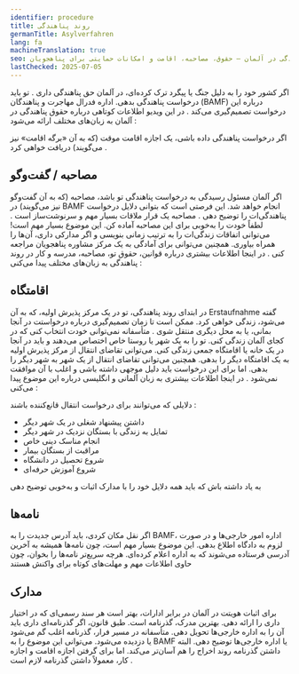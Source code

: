 ```yaml
---
identifier: procedure
title: روند پناهندگی
germanTitle: Asylverfahren
lang: fa
machineTranslation: true
seo: اطلاعاتی درباره روند پناهندگی در آلمان – حقوق، مصاحبه، اقامت و امکانات حمایتی برای پناهجویان
lastChecked: 2025-07-05
---
```


اگر کشور خود را به دلیل جنگ یا پیگرد ترک کرده‌ای، در آلمان حق پناهندگی داری
.
تو باید درخواست پناهندگی بدهی. اداره فدرال مهاجرت و پناهندگان (BAMF) درباره این درخواست تصمیم‌گیری می‌کند
.
در این ویدیو اطلاعات کوتاهی درباره حقوق پناهندگی در آلمان به زبان‌های مختلف ارائه می‌شود
:
<ExternalShortLink identifier="asylindeutschland_video" />

اگر درخواست پناهندگی داده باشی، یک اجازه اقامت موقت (که به آن «برگه اقامت» نیز می‌گویند) دریافت خواهی کرد
.

## مصاحبه / گفت‌وگو

اگر آلمان مسئول رسیدگی به درخواست پناهندگی تو باشد، مصاحبه (که به آن گفت‌وگو نیز می‌گویند) در BAMF انجام خواهد شد. این فرصتی است که بتوانی دلایل درخواست پناهندگی‌ات را توضیح دهی
.
مصاحبه یک قرار ملاقات بسیار مهم و سرنوشت‌ساز است
.
لطفاً خودت را به‌خوبی برای این مصاحبه آماده کن. این موضوع بسیار مهم است! می‌توانی اتفاقات زندگی‌ات را به ترتیب زمانی بنویسی و اگر مدارکی داری، آن‌ها را همراه بیاوری. همچنین می‌توانی برای آمادگی به یک مرکز مشاوره پناهجویان مراجعه کنی
.
در اینجا اطلاعات بیشتری درباره قوانین، حقوق تو، مصاحبه، مدرسه و کار در روند پناهندگی به زبان‌های مختلف پیدا می‌کنی
:
<ExternalShortLink identifier="asylnet_interview" />

## اقامتگاه

در ابتدای روند پناهندگی، تو در یک مرکز پذیرش اولیه، که به آن Erstaufnahme گفته می‌شود، زندگی خواهی کرد. ممکن است تا زمان تصمیم‌گیری درباره درخواستت در آنجا بمانی، یا به محل دیگری منتقل شوی
.
متأسفانه نمی‌توانی خودت انتخاب کنی که در کجای آلمان زندگی کنی. تو را به یک شهر یا روستا خاص اختصاص می‌دهند و باید در آنجا در یک خانه یا اقامتگاه جمعی زندگی کنی. می‌توانی تقاضای انتقال از مرکز پذیرش اولیه به یک اقامتگاه دیگر را بدهی. همچنین می‌توانی تقاضای انتقال از یک شهر به شهر دیگر را بدهی. اما برای این درخواست باید دلیل موجهی داشته باشی و اغلب با آن موافقت نمی‌شود
.
در اینجا اطلاعات بیشتری به زبان آلمانی و انگلیسی درباره این موضوع پیدا می‌کنی
:
<ExternalShortLink identifier="linxxnet_transfer" />

دلایلی که می‌توانند برای درخواست انتقال قانع‌کننده باشند
:
- داشتن پیشنهاد شغلی در یک شهر دیگر
- تمایل به زندگی با بستگان نزدیک در شهر دیگر
- انجام مناسک دینی خاص
- مراقبت از بستگان بیمار
- شروع تحصیل در دانشگاه
- شروع آموزش حرفه‌ای

به یاد داشته باش که باید همه دلایل خود را با مدارک اثبات و به‌خوبی توضیح دهی

## نامه‌ها

اگر نقل مکان کردی، باید آدرس جدیدت را به BAMF، اداره امور خارجی‌ها و در صورت لزوم به دادگاه اطلاع بدهی. این موضوع بسیار مهم است، چون نامه‌ها همیشه به آخرین آدرسی فرستاده می‌شوند که به اداره اعلام کرده‌ای. هرچه سریع‌تر نامه‌ها را بخوان، چون حاوی اطلاعات مهم و مهلت‌های کوتاه برای واکنش هستند

## مدارک

برای اثبات هویتت در آلمان در برابر ادارات، بهتر است هر سند رسمی‌ای که در اختیار داری را ارائه دهی. بهترین مدرک، گذرنامه است. طبق قانون، اگر گذرنامه‌ای داری باید آن را به اداره خارجی‌ها تحویل دهی. متأسفانه در مسیر فرار، گذرنامه اغلب گم می‌شود یا دزدیده می‌شود. می‌توانی این موضوع را به BAMF یا اداره خارجی‌ها توضیح دهی. البته داشتن گذرنامه روند اخراج را هم آسان‌تر می‌کند. اما برای گرفتن اجازه اقامت و اجازه کار، معمولاً داشتن گذرنامه لازم است
.
<Block identifier="get-legal-advice" />
